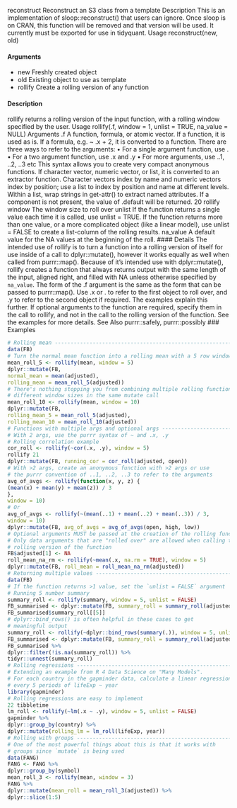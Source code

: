 
reconstruct Reconstruct an S3 class from a template
Description
This is an implementation of sloop::reconstruct() that users can ignore. Once sloop is on
CRAN, this function will be removed and that version will be used. It currently must be exported
for use in tidyquant.
Usage
reconstruct(new, old)

#### Arguments
* new Freshly created object
* old Existing object to use as template
* rollify Create a rolling version of any function

#### Description
rollify returns a rolling version of the input function, with a rolling window specified by the user.
Usage
rollify(.f, window = 1, unlist = TRUE, na_value = NULL)
Arguments
.f A function, formula, or atomic vector.
If a function, it is used as is.
If a formula, e.g. ~ .x + 2, it is converted to a function. There are three ways
to refer to the arguments:
• For a single argument function, use .
• For a two argument function, use .x and .y
• For more arguments, use ..1, ..2, ..3 etc
This syntax allows you to create very compact anonymous functions.
If character vector, numeric vector, or list, it is converted to an extractor function.
Character vectors index by name and numeric vectors index by position;
use a list to index by position and name at different levels. Within a list, wrap
strings in get-attr() to extract named attributes. If a component is not present,
the value of .default will be returned.
20 rollify
window The window size to roll over
unlist If the function returns a single value each time it is called, use unlist = TRUE.
If the function returns more than one value, or a more complicated object (like a
linear model), use unlist = FALSE to create a list-column of the rolling results.
na_value A default value for the NA values at the beginning of the roll.
#### Details
The intended use of rollify is to turn a function into a rolling version of itself for use inside of a
call to dplyr::mutate(), however it works equally as well when called from purrr::map().
Because of it’s intended use with dplyr::mutate(), rollify creates a function that always returns
output with the same length of the input, aligned right, and filled with NA unless otherwise specified
by ``na_value``.
The form of the .f argument is the same as the form that can be passed to purrr::map(). Use .x
or . to refer to the first object to roll over, and .y to refer to the second object if required. The
examples explain this further.
If optional arguments to the function are required, specify them in the call to rollify, and not in
the call to the rolling version of the function. See the examples for more details.
See Also
purrr::safely, purrr::possibly
### Examples
```r
# Rolling mean --------------------------------------------------------------
data(FB)
# Turn the normal mean function into a rolling mean with a 5 row window
mean_roll_5 <- rollify(mean, window = 5)
dplyr::mutate(FB,
normal_mean = mean(adjusted),
rolling_mean = mean_roll_5(adjusted))
# There's nothing stopping you from combining multiple rolling functions with
# different window sizes in the same mutate call
mean_roll_10 <- rollify(mean, window = 10)
dplyr::mutate(FB,
rolling_mean_5 = mean_roll_5(adjusted),
rolling_mean_10 = mean_roll_10(adjusted))
# Functions with multiple args and optional args ----------------------------
# With 2 args, use the purrr syntax of ~ and .x, .y
# Rolling correlation example
cor_roll <- rollify(~cor(.x, .y), window = 5)
rollify 21
dplyr::mutate(FB, running_cor = cor_roll(adjusted, open))
# With >2 args, create an anonymous function with >2 args or use
# the purrr convention of ..1, ..2, ..3 to refer to the arguments
avg_of_avgs <- rollify(function(x, y, z) {
(mean(x) + mean(y) + mean(z)) / 3
},
window = 10)
# Or
avg_of_avgs <- rollify(~(mean(..1) + mean(..2) + mean(..3)) / 3,
window = 10)
dplyr::mutate(FB, avg_of_avgs = avg_of_avgs(open, high, low))
# Optional arguments MUST be passed at the creation of the rolling function
# Only data arguments that are "rolled over" are allowed when calling the
# rolling version of the function
FB$adjusted[1] <- NA
roll_mean_na_rm <- rollify(~mean(.x, na.rm = TRUE), window = 5)
dplyr::mutate(FB, roll_mean = roll_mean_na_rm(adjusted))
# Returning multiple values -------------------------------------------------
data(FB)
# If the function returns >1 value, set the `unlist = FALSE` argument
# Running 5 number summary
summary_roll <- rollify(summary, window = 5, unlist = FALSE)
FB_summarised <- dplyr::mutate(FB, summary_roll = summary_roll(adjusted))
FB_summarised$summary_roll[[5]]
# dplyr::bind_rows() is often helpful in these cases to get
# meaningful output
summary_roll <- rollify(~dplyr::bind_rows(summary(.)), window = 5, unlist = FALSE)
FB_summarised <- dplyr::mutate(FB, summary_roll = summary_roll(adjusted))
FB_summarised %>%
dplyr::filter(!is.na(summary_roll)) %>%
tidyr::unnest(summary_roll)
# Rolling regressions -------------------------------------------------------
# Extending an example from R 4 Data Science on "Many Models".
# For each country in the gapminder data, calculate a linear regression
# every 5 periods of lifeExp ~ year
library(gapminder)
# Rolling regressions are easy to implement
22 tibbletime
lm_roll <- rollify(~lm(.x ~ .y), window = 5, unlist = FALSE)
gapminder %>%
dplyr::group_by(country) %>%
dplyr::mutate(rolling_lm = lm_roll(lifeExp, year))
# Rolling with groups -------------------------------------------------------
# One of the most powerful things about this is that it works with
# groups since `mutate` is being used
data(FANG)
FANG <- FANG %>%
dplyr::group_by(symbol)
mean_roll_3 <- rollify(mean, window = 3)
FANG %>%
dplyr::mutate(mean_roll = mean_roll_3(adjusted)) %>%
dplyr::slice(1:5)
```
